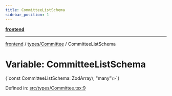 ```yaml
---
title: CommitteeListSchema
sidebar_position: 1
---
```



[**frontend**](../../..)

***

[frontend](../../..) / [types/Committee](..) / CommitteeListSchema

# Variable: CommitteeListSchema

<CodeBlock language="ts">
{`const CommitteeListSchema: ZodArray\<ZodObject\<\{ name: ZodString; \}, "strip", ZodTypeAny, \{ name: string; \}, \{ name: string; \}\>, "many"\>`}
</CodeBlock>

Defined in: [src/types/Committee.tsx:9](https://github.com/svsticky/CommitteeClash/blob/e5fd1c9fb89fe447a4c38e43ebba51eb1e51230c/frontend/src/types/Committee.tsx#L9)
